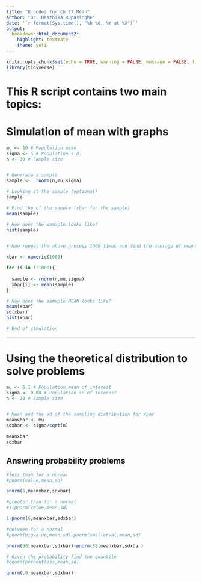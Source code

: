 ```yaml
---
title: "R codes for Ch 17 Mean"
author: "Dr. Hasthika Rupasinghe"
date: '`r format(Sys.time(), "%b %d, %Y at %X")`'
output:
  bookdown::html_document2:
    highlight: textmate
    theme: yeti
---
```



```r
knitr::opts_chunk$set(echo = TRUE, warning = FALSE, message = FALSE, fig.align = "center", comment = NA)
library(tidyverse)
```

# This R script contains two main topics:{-}

# Simulation of mean with graphs

```r

mu <- 10 # Population mean
sigma <- 5 # Population s.d.
n <- 30 # Sample size


# Generate a sample
sample <-  rnorm(n,mu,sigma)

# Looking at the sample (optional)
sample 

# Find the of the sample (xbar for the sample)
mean(sample)

# How does the samaple looks like?
hist(sample)


# Now repeat the above process 1000 times and find the average of means

xbar <- numeric(1000)

for (i in 1:1000){
  
  sample <- rnorm(n,mu,sigma)
  xbar[i] <- mean(sample) 
}

# How does the samaple MEAN looks like?
mean(xbar)
sd(xbar)
hist(xbar)

# End of simulation
```

***

# Using the theoretical distribution to solve problems

```r

mu <- 6.1 # Population mean of interest
sigma <- 0.08 # Population sd of interest
n <- 20 # Sample size 


# Mean and the sd of the sampling distribution for xbar
meanxbar <- mu
sdxbar <- sigma/sqrt(n)

meanxbar
sdxbar

```

## Answring probability problems

```r

#less than for a normal
#pnorm(value,mean,sd)

pnorm(6,meanxbar,sdxbar)

#greater than for a normal
#1-pnorm(value,mean,sd)

1-pnorm(6,meanxbar,sdxbar)

#between for a normal
#pnorm(bigvalue,mean,sd)-pnorm(smallerval,mean,sd)

pnorm(58,meanxbar,sdxbar)-pnorm(58,meanxbar,sdxbar)

# Given the probability find the quantile
#qnorm(percentless,mean,sd)

qnorm(.9,meanxbar,sdxbar)

```





